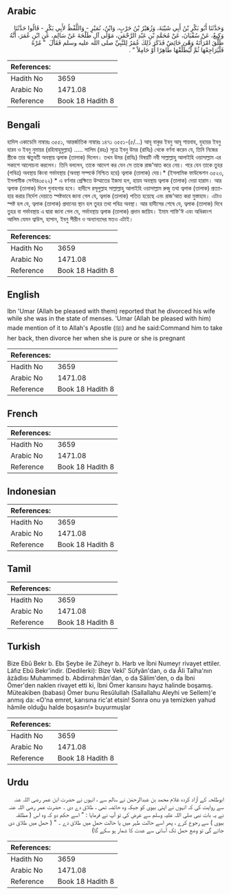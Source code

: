 ## Arabic


<div dir="rtl" lang="ar" style={{fontSize:'larger',backgroundColor:'#f8f9fa',padding:20}}>
وَحَدَّثَنَا أَبُو بَكْرِ بْنُ أَبِي شَيْبَةَ، وَزُهَيْرُ بْنُ حَرْبٍ، وَابْنُ، نُمَيْرٍ - وَاللَّفْظُ لأَبِي بَكْرٍ - قَالُوا حَدَّثَنَا وَكِيعٌ، عَنْ سُفْيَانَ، عَنْ مُحَمَّدِ بْنِ عَبْدِ الرَّحْمَنِ، مَوْلَى آلِ طَلْحَةَ عَنْ سَالِمٍ، عَنِ ابْنِ عُمَرَ، أَنَّهُ طَلَّقَ امْرَأَتَهُ وَهْىَ حَائِضٌ فَذَكَرَ ذَلِكَ عُمَرُ لِلنَّبِيِّ صلى الله عليه وسلم فَقَالَ ‏ "‏ مُرْهُ فَلْيُرَاجِعْهَا ثُمَّ لْيُطَلِّقْهَا طَاهِرًا أَوْ حَامِلاً ‏"‏ ‏.‏
</div>
<div style={{backgroundColor:'#f8f9fa',padding:20, marginBottom: 10}}><table> <thead> <tr> <th>References:</th> <th></th> </tr> </thead> <tbody><tr><td>Hadith No</td><td>3659</td></tr><tr><td>Arabic No</td><td>1471.08</td></tr><tr><td>Reference</td><td>Book 18 Hadith 8</td></tr></tbody></table></div>

## Bengali


<div dir="ltr" lang="bn" style={{fontSize:'larger',backgroundColor:'#f8f9fa',padding:20}}>
হাদিস একাডেমি নাম্বারঃ ৩৫৫১, আন্তর্জাতিক নাম্বারঃ ১৪৭১ ৩৫৫১-(৫/...) আবূ বাকুর ইবনু আবূ শায়বাহ, যুহায়র ইবনু হারব ও ইবনু নুমায়র (রহিমাহুমুল্লাহ) ..... সালিম (রহঃ) সূত্রে ইবনু উমর (রাযিঃ) থেকে বর্ণনা করেন যে, তিনি নিজের স্ত্রীকে তার ঋতুবতী অবস্থায় ত্বলাক (তালাক) দিলেন। তখন উমর (রাযিঃ) বিষয়টি নবী সাল্লাল্লাহু আলাইহি ওয়াসাল্লাম এর সকাশে আলোচনা করলেন। তিনি বললেন, তাকে আদেশ কর যেন সে তাকে রাজ’আত করে নেয়। পরে যেন তাকে তুহর (পবিত্র) অবস্থায় কিংবা গর্ভাবস্থায় (অবস্থা সম্পর্কে নিশ্চিত হয়ে) ত্বলাক (তালাক) দেয়।* (ইসলামিক ফাউন্ডেশন ৩৫২৩, ইসলামীক সেন্টার৩৫২২) * এ বর্ণনার প্রেক্ষিতে উম্মাতের ইজমা হল, হায়য অবস্থায় ত্বলাক (তালাক) দেয়া হারাম। আর ত্বলাক (তালাক) দিলে গুনাহগার হবে। হাদীসে রসূলুল্লাহ সাল্লাল্লাহু আলাইহি ওয়াসাল্লাম রুজু তথা ত্বলাক (তালাক) প্রত্যাহার করার নির্দেশ দেয়াতে স্পষ্টভাবে জানা গেল যে, ত্বলাক (তালাক) পতিত হয়েছে এবং রাজ’আত করা মুস্তাহাব। এটাও স্পষ্ট হল যে, ত্বলাক (তালাক) প্রদানের স্থান হল তুহর তথা পবিত্র অবস্থা। আর হাদীসের শেষে যে, ত্বলাক (তালাক) দিবে তুহর বা গর্ভাবস্থায় এ দ্বারা জানা গেল যে, গর্ভাবস্থায় ত্বলাক (তালাক) প্রদান জায়িয। ইমাম শাফি'ঈ এবং অধিকাংশ আলিম যেমন ত্বাউস, হাসান, ইবনু সীরীন ও অন্যান্যদের মতও এটাই।
</div>
<div style={{backgroundColor:'#f8f9fa',padding:20, marginBottom: 10}}><table> <thead> <tr> <th>References:</th> <th></th> </tr> </thead> <tbody><tr><td>Hadith No</td><td>3659</td></tr><tr><td>Arabic No</td><td>1471.08</td></tr><tr><td>Reference</td><td>Book 18 Hadith 8</td></tr></tbody></table></div>

## English


<div dir="ltr" lang="en" style={{fontSize:'larger',backgroundColor:'#f8f9fa',padding:20}}>
Ibn 'Umar (Allah be pleased with them) reported that he divorced his wife while she was in the state of menses. 'Umar (Allah be pleased with him) made mention of it to Allah's Apostle (ﷺ) and he said:Command him to take her back, then divorce her when she is pure or she is pregnant
</div>
<div style={{backgroundColor:'#f8f9fa',padding:20, marginBottom: 10}}><table> <thead> <tr> <th>References:</th> <th></th> </tr> </thead> <tbody><tr><td>Hadith No</td><td>3659</td></tr><tr><td>Arabic No</td><td>1471.08</td></tr><tr><td>Reference</td><td>Book 18 Hadith 8</td></tr></tbody></table></div>

## French


<div dir="ltr" lang="fr" style={{fontSize:'larger',backgroundColor:'#f8f9fa',padding:20}}>

</div>
<div style={{backgroundColor:'#f8f9fa',padding:20, marginBottom: 10}}><table> <thead> <tr> <th>References:</th> <th></th> </tr> </thead> <tbody><tr><td>Hadith No</td><td>3659</td></tr><tr><td>Arabic No</td><td>1471.08</td></tr><tr><td>Reference</td><td>Book 18 Hadith 8</td></tr></tbody></table></div>

## Indonesian


<div dir="ltr" lang="id" style={{fontSize:'larger',backgroundColor:'#f8f9fa',padding:20}}>

</div>
<div style={{backgroundColor:'#f8f9fa',padding:20, marginBottom: 10}}><table> <thead> <tr> <th>References:</th> <th></th> </tr> </thead> <tbody><tr><td>Hadith No</td><td>3659</td></tr><tr><td>Arabic No</td><td>1471.08</td></tr><tr><td>Reference</td><td>Book 18 Hadith 8</td></tr></tbody></table></div>

## Tamil


<div dir="ltr" lang="ta" style={{fontSize:'larger',backgroundColor:'#f8f9fa',padding:20}}>

</div>
<div style={{backgroundColor:'#f8f9fa',padding:20, marginBottom: 10}}><table> <thead> <tr> <th>References:</th> <th></th> </tr> </thead> <tbody><tr><td>Hadith No</td><td>3659</td></tr><tr><td>Arabic No</td><td>1471.08</td></tr><tr><td>Reference</td><td>Book 18 Hadith 8</td></tr></tbody></table></div>

## Turkish


<div dir="ltr" lang="tr" style={{fontSize:'larger',backgroundColor:'#f8f9fa',padding:20}}>
Bize Ebû Bekr b. Ebı Şeybe ile Züheyr b. Harb ve İbni Numeyr rivayet ettiler. Lâfız Ebû Bekr'indir. (Dedilerki): Bize Vekî' Süfyân'dan, o da ÂIi Talha'nın âzâdlısı Muhammed b. Abdirrahmân'dan, o da Sâlim'den, o da İbni Ömer'den naklen rivayet etti ki, İbni Ömer karısını hayız halinde boşamış. Müteakiben (babası) Ömer bunu Resûlullah (Sallallahu Aleyhi ve Sellem)'e anmış da: «O'na emret, karısına ric'at etsin! Sonra onu ya temizken yahud hâmile olduğu halde boşasın!» buyurmuşlar
</div>
<div style={{backgroundColor:'#f8f9fa',padding:20, marginBottom: 10}}><table> <thead> <tr> <th>References:</th> <th></th> </tr> </thead> <tbody><tr><td>Hadith No</td><td>3659</td></tr><tr><td>Arabic No</td><td>1471.08</td></tr><tr><td>Reference</td><td>Book 18 Hadith 8</td></tr></tbody></table></div>

## Urdu


<div dir="rtl" lang="ur" style={{fontSize:'larger',backgroundColor:'#f8f9fa',padding:20}}>
ابوطلحہ کے آزاد کردہ غلام محمد بن عبدالرحمٰن نے سالم سے ، انہوں نے حضرت ابن عمر رضی اللہ عنہ سے روایت کی کہ انہوں نے اپنی بیوی کو جبکہ وہ حائضہ تھی ، طلاق دے دی ۔ حضرت عمر رضی اللہ عنہ نے یہ بات نبی صلی اللہ علیہ وسلم سے عرض کی تو آپ نے فرمایا : " اسے حکم دو کہ وہ اس ( مطلقہ بیوی ) سے رجوع کرے ، پھر اسے حالت طہر میں یا حالت حمل میں طلاق دے ۔ " ( حمل میں طلاق دی جائے گی تو وضع حمل تک آسانی سے عدت کا شمار ہو سکے گا)
</div>
<div style={{backgroundColor:'#f8f9fa',padding:20, marginBottom: 10}}><table> <thead> <tr> <th>References:</th> <th></th> </tr> </thead> <tbody><tr><td>Hadith No</td><td>3659</td></tr><tr><td>Arabic No</td><td>1471.08</td></tr><tr><td>Reference</td><td>Book 18 Hadith 8</td></tr></tbody></table></div>